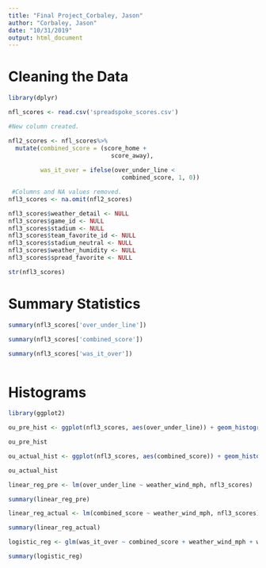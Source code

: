 ```yaml
---
title: "Final Project_Corbaley, Jason"
author: "Corbaley, Jason"
date: "10/31/2019"
output: html_document
---
```


# Cleaning the Data
```r
library(dplyr)

nfl_scores <- read.csv('spreadspoke_scores.csv')

#New column created.

nfl2_scores <- nfl_scores%>%
  mutate(combined_score = (score_home + 
                             score_away),
         
         was_it_over = ifelse(over_under_line < 
                                combined_score, 1, 0))

 #Columns and NA values removed.
nfl3_scores <- na.omit(nfl2_scores)

nfl3_scores$weather_detail <- NULL
nfl3_scores$game_id <- NULL
nfl3_scores$stadium <- NULL
nfl3_scores$team_favorite_id <- NULL
nfl3_scores$stadium_neutral <- NULL
nfl3_scores$weather_humidity <- NULL
nfl3_scores$spread_favorite <- NULL

str(nfl3_scores)

```
# Summary Statistics
```r
summary(nfl3_scores['over_under_line'])

summary(nfl3_scores['combined_score'])

summary(nfl3_scores['was_it_over'])



```
# Histograms
```r
library(ggplot2)

ou_pre_hist <- ggplot(nfl3_scores, aes(over_under_line)) + geom_histogram(bins = 50, fill = 'black') + labs(x = 'Over/Under') + ggtitle('Over/Under Predicted')

ou_pre_hist

ou_actual_hist <- ggplot(nfl3_scores, aes(combined_score)) + geom_histogram(bins = 50, fill = 'blue') + labs(x = 'Over/Under') + ggtitle('Over/Under Actual')

ou_actual_hist

```
```r
linear_reg_pre <- lm(over_under_line ~ weather_wind_mph, nfl3_scores)

summary(linear_reg_pre)

linear_reg_actual <- lm(combined_score ~ weather_wind_mph, nfl3_scores)

summary(linear_reg_actual)

logistic_reg <- glm(was_it_over ~ combined_score + weather_wind_mph + weather_temperature, data = nfl3_scores, family = binomial())

summary(logistic_reg)
```